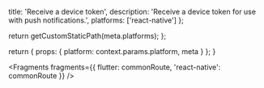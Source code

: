
  title: 'Receive a device token',
  description: 'Receive a device token for use with push notifications.',
  platforms: ['react-native']
};

  return getCustomStaticPath(meta.platforms);
};

  return {
    props: {
      platform: context.params.platform,
      meta
    }
  };
}


<Fragments fragments={{ flutter: commonRoute, 'react-native': commonRoute }} />
